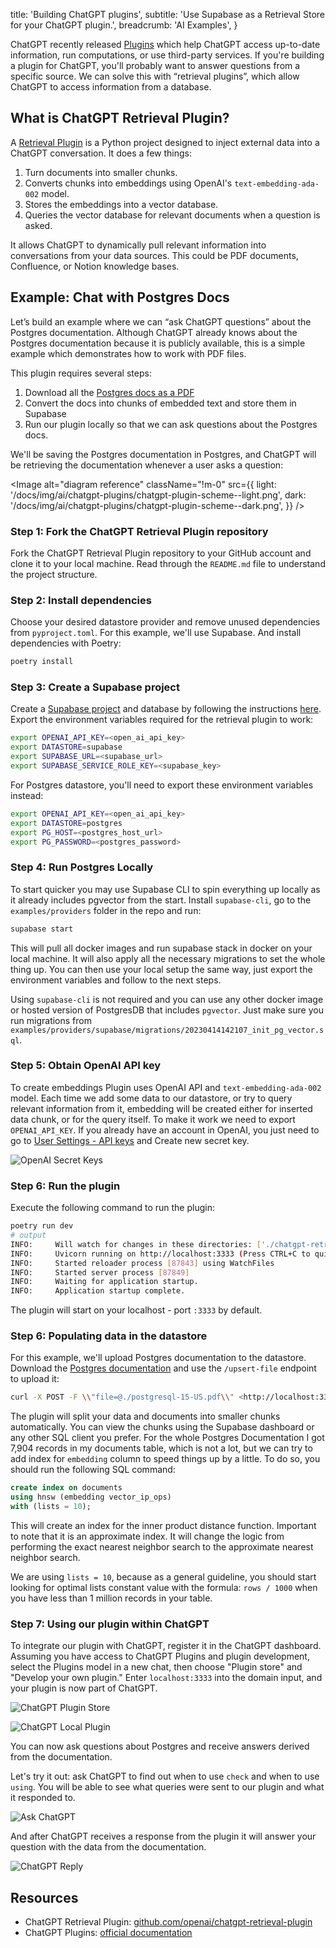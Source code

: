 
  title: 'Building ChatGPT plugins',
  subtitle: 'Use Supabase as a Retrieval Store for your ChatGPT plugin.',
  breadcrumb: 'AI Examples',
}

ChatGPT recently released [Plugins](https://openai.com/blog/chatgpt-plugins) which help ChatGPT access up-to-date information, run computations, or use third-party services.
If you're building a plugin for ChatGPT, you'll probably want to answer questions from a specific source. We can solve this with “retrieval plugins”, which allow ChatGPT to access information from a database.

## What is ChatGPT Retrieval Plugin?

A [Retrieval Plugin](https://github.com/openai/chatgpt-retrieval-plugin) is a Python project designed to inject external data into a ChatGPT conversation. It does a few things:

1. Turn documents into smaller chunks.
2. Converts chunks into embeddings using OpenAI's `text-embedding-ada-002` model.
3. Stores the embeddings into a vector database.
4. Queries the vector database for relevant documents when a question is asked.

It allows ChatGPT to dynamically pull relevant information into conversations from your data sources. This could be PDF documents, Confluence, or Notion knowledge bases.

## Example: Chat with Postgres Docs

Let’s build an example where we can “ask ChatGPT questions” about the Postgres documentation. Although ChatGPT already knows about the Postgres documentation because it is publicly available, this is a simple example which demonstrates how to work with PDF files.

This plugin requires several steps:

1. Download all the [Postgres docs as a PDF](https://www.postgresql.org/files/documentation/pdf/15/postgresql-15-US.pdf)
2. Convert the docs into chunks of embedded text and store them in Supabase
3. Run our plugin locally so that we can ask questions about the Postgres docs.

We'll be saving the Postgres documentation in Postgres, and ChatGPT will be retrieving the documentation whenever a user asks a question:

<Image
  alt="diagram reference"
  className="!m-0"
  src={{
    light: '/docs/img/ai/chatgpt-plugins/chatgpt-plugin-scheme--light.png',
    dark: '/docs/img/ai/chatgpt-plugins/chatgpt-plugin-scheme--dark.png',
  }}
/>

### Step 1: Fork the ChatGPT Retrieval Plugin repository

Fork the ChatGPT Retrieval Plugin repository to your GitHub account and clone it to your local machine. Read through the `README.md` file to understand the project structure.

### Step 2: Install dependencies

Choose your desired datastore provider and remove unused dependencies from `pyproject.toml`. For this example, we'll use Supabase. And install dependencies with Poetry:

```bash
poetry install
```

### Step 3: Create a Supabase project

Create a [Supabase project](https://supabase.com/dashboard) and database by following the instructions [here](https://supabase.com/docs/guides/platform). Export the environment variables required for the retrieval plugin to work:

```bash
export OPENAI_API_KEY=<open_ai_api_key>
export DATASTORE=supabase
export SUPABASE_URL=<supabase_url>
export SUPABASE_SERVICE_ROLE_KEY=<supabase_key>
```

For Postgres datastore, you'll need to export these environment variables instead:

```bash
export OPENAI_API_KEY=<open_ai_api_key>
export DATASTORE=postgres
export PG_HOST=<postgres_host_url>
export PG_PASSWORD=<postgres_password>
```

### Step 4: Run Postgres Locally

To start quicker you may use Supabase CLI to spin everything up locally as it already includes pgvector from the start. Install `supabase-cli`, go to the `examples/providers` folder in the repo and run:

```bash
supabase start
```

This will pull all docker images and run supabase stack in docker on your local machine. It will also apply all the necessary migrations to set the whole thing up. You can then use your local setup the same way, just export the environment variables and follow to the next steps.

Using `supabase-cli` is not required and you can use any other docker image or hosted version of PostgresDB that includes `pgvector`. Just make sure you run migrations from `examples/providers/supabase/migrations/20230414142107_init_pg_vector.sql`.

### Step 5: Obtain OpenAI API key

To create embeddings Plugin uses OpenAI API and `text-embedding-ada-002` model. Each time we add some data to our datastore, or try to query relevant information from it, embedding will be created either for inserted data chunk, or for the query itself. To make it work we need to export `OPENAI_API_KEY`. If you already have an account in OpenAI, you just need to go to [User Settings - API keys](https://platform.openai.com/account/api-keys) and Create new secret key.

![OpenAI Secret Keys](/docs/img/ai/chatgpt-plugins/openai-secret-keys.png)

### Step 6: Run the plugin

Execute the following command to run the plugin:

```bash
poetry run dev
# output
INFO:     Will watch for changes in these directories: ['./chatgpt-retrieval-plugin']
INFO:     Uvicorn running on http://localhost:3333 (Press CTRL+C to quit)
INFO:     Started reloader process [87843] using WatchFiles
INFO:     Started server process [87849]
INFO:     Waiting for application startup.
INFO:     Application startup complete.
```

The plugin will start on your localhost - port `:3333` by default.

### Step 6: Populating data in the datastore

For this example, we'll upload Postgres documentation to the datastore. Download the [Postgres documentation](https://www.postgresql.org/files/documentation/pdf/15/postgresql-15-US.pdf) and use the `/upsert-file` endpoint to upload it:

```bash
curl -X POST -F \\"file=@./postgresql-15-US.pdf\\" <http://localhost:3333/upsert-file>
```

The plugin will split your data and documents into smaller chunks automatically. You can view the chunks using the Supabase dashboard or any other SQL client you prefer. For the whole Postgres Documentation I got 7,904 records in my documents table, which is not a lot, but we can try to add index for `embedding` column to speed things up by a little. To do so, you should run the following SQL command:

```sql
create index on documents
using hnsw (embedding vector_ip_ops)
with (lists = 10);
```

This will create an index for the inner product distance function. Important to note that it is an approximate index. It will change the logic from performing the exact nearest neighbor search to the approximate nearest neighbor search.

We are using `lists = 10`, because as a general guideline, you should start looking for optimal lists constant value with the formula: `rows / 1000` when you have less than 1 million records in your table.

### Step 7: Using our plugin within ChatGPT

To integrate our plugin with ChatGPT, register it in the ChatGPT dashboard. Assuming you have access to ChatGPT Plugins and plugin development, select the Plugins model in a new chat, then choose "Plugin store" and "Develop your own plugin." Enter `localhost:3333` into the domain input, and your plugin is now part of ChatGPT.

![ChatGPT Plugin Store](/docs/img/ai/chatgpt-plugins/chatgpt-plugin-store.png)

![ChatGPT Local Plugin](/docs/img/ai/chatgpt-plugins/chatgpt-local-plugin.png)

You can now ask questions about Postgres and receive answers derived from the documentation.

Let's try it out: ask ChatGPT to find out when to use `check` and when to use `using`. You will be able to see what queries were sent to our plugin and what it responded to.

![Ask ChatGPT](/docs/img/ai/chatgpt-plugins/ask-chatgpt.png)

And after ChatGPT receives a response from the plugin it will answer your question with the data from the documentation.

![ChatGPT Reply](/docs/img/ai/chatgpt-plugins/chatgpt-reply.png)

## Resources

- ChatGPT Retrieval Plugin: [github.com/openai/chatgpt-retrieval-plugin](https://github.com/openai/chatgpt-retrieval-plugin)
- ChatGPT Plugins: [official documentation](https://platform.openai.com/docs/plugins/introduction)

